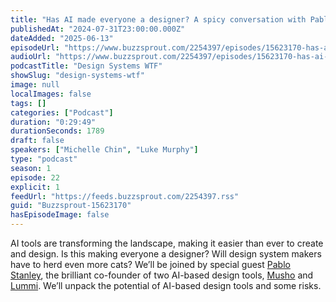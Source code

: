 ```yaml
---
title: "Has AI made everyone a designer? A spicy conversation with Pablo Stanley"
publishedAt: "2024-07-31T23:00:00.000Z"
dateAdded: "2025-06-13"
episodeUrl: "https://www.buzzsprout.com/2254397/episodes/15623170-has-ai-made-everyone-a-designer-a-spicy-conversation-with-pablo-stanley.mp3"
audioUrl: "https://www.buzzsprout.com/2254397/episodes/15623170-has-ai-made-everyone-a-designer-a-spicy-conversation-with-pablo-stanley.mp3"
podcastTitle: "Design Systems WTF"
showSlug: "design-systems-wtf"
image: null
localImages: false
tags: []
categories: ["Podcast"]
duration: "0:29:49"
durationSeconds: 1789
draft: false
speakers: ["Michelle Chin", "Luke Murphy"]
type: "podcast"
season: 1
episode: 22
explicit: 1
feedUrl: "https://feeds.buzzsprout.com/2254397.rss"
guid: "Buzzsprout-15623170"
hasEpisodeImage: false
---
```

AI tools are transforming the landscape, making it easier than ever to create and design. Is this making everyone a designer? Will design system makers have to herd even more cats? We’ll be joined by special guest [Pablo Stanley](https://twitter.com/pablostanley?lang=en), the brilliant co-founder of two AI-based design tools, [Musho](https://twitter.com/mushoai) and [Lummi](https://twitter.com/lummipics). We’ll unpack the potential of AI-based design tools and some risks.

